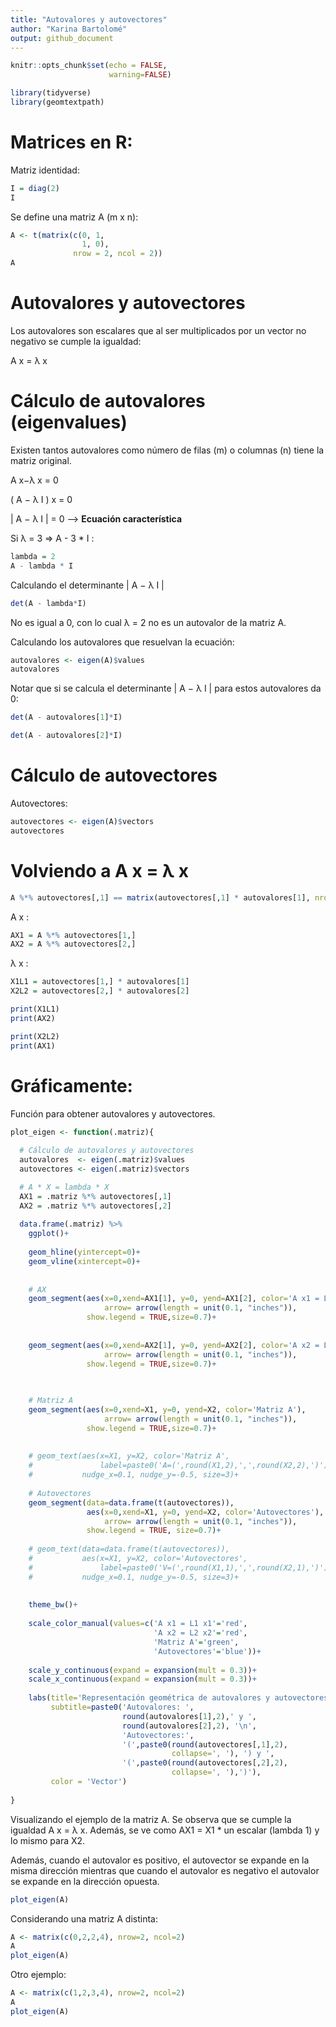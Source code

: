 ```yaml
---
title: "Autovalores y autovectores"
author: "Karina Bartolomé"
output: github_document
---
```


```r
knitr::opts_chunk$set(echo = FALSE,
                      warning=FALSE)
```


```r
library(tidyverse)
library(geomtextpath)
```

# Matrices en R:

Matriz identidad:

```r
I = diag(2)
I
```

Se define una matriz A (m x n):

```r
A <- t(matrix(c(0, 1, 
                1, 0), 
              nrow = 2, ncol = 2))
A
```

# Autovalores y autovectores

Los autovalores son escalares que al ser multiplicados por un vector no negativo se cumple la igualdad: 

A x = λ x

# Cálculo de autovalores (eigenvalues)

Existen tantos autovalores como número de filas (m) o columnas (n) tiene la matriz original. 

A x−λ x = 0  

( A − λ I ) x = 0

\| A − λ I \| = 0 --\> **Ecuación característica**

Si λ = 3 =\> A - 3 \* I :

```r
lambda = 2
A - lambda * I
```

Calculando el determinante \| A − λ I \|

```r
det(A - lambda*I)
```

No es igual a 0, con lo cual λ = 2 no es un autovalor de la matriz A.

Calculando los autovalores que resuelvan la ecuación:

```r
autovalores <- eigen(A)$values
autovalores
```

Notar que si se calcula el determinante \| A − λ I \| para estos autovalores da 0:

```r
det(A - autovalores[1]*I)
```

```r
det(A - autovalores[2]*I)
```


# Cálculo de autovectores

Autovectores:

```r
autovectores <- eigen(A)$vectors
autovectores
```

# Volviendo a A x = λ x

```r
A %*% autovectores[,1] == matrix(autovectores[,1] * autovalores[1], nrow=2)
```


A x : 

```r
AX1 = A %*% autovectores[1,]
AX2 = A %*% autovectores[2,]
```

λ x : 

```r
X1L1 = autovectores[1,] * autovalores[1]
X2L2 = autovectores[2,] * autovalores[2]
```

```r
print(X1L1)
print(AX2)

print(X2L2)
print(AX1)
```

# Gráficamente: 

Función para obtener autovalores y autovectores. 


```r
plot_eigen <- function(.matriz){
  
  # Cálculo de autovalores y autovectores
  autovalores  <- eigen(.matriz)$values
  autovectores <- eigen(.matriz)$vectors

  # A * X = lambda * X
  AX1 = .matriz %*% autovectores[,1]
  AX2 = .matriz %*% autovectores[,2]
  
  data.frame(.matriz) %>% 
    ggplot()+
    
    geom_hline(yintercept=0)+
    geom_vline(xintercept=0)+
    
    
    # AX
    geom_segment(aes(x=0,xend=AX1[1], y=0, yend=AX1[2], color='A x1 = L1 x1'), 
                     arrow= arrow(length = unit(0.1, "inches")), 
                 show.legend = TRUE,size=0.7)+
  
    
    geom_segment(aes(x=0,xend=AX2[1], y=0, yend=AX2[2], color='A x2 = L2 x2'), 
                     arrow= arrow(length = unit(0.1, "inches")), 
                 show.legend = TRUE,size=0.7)+

    
    
    # Matriz A
    geom_segment(aes(x=0,xend=X1, y=0, yend=X2, color='Matriz A'), 
                     arrow= arrow(length = unit(0.1, "inches")), 
                 show.legend = TRUE,size=0.7)+
    
        
    # geom_text(aes(x=X1, y=X2, color='Matriz A', 
    #               label=paste0('A=(',round(X1,2),',',round(X2,2),')')),
    #           nudge_x=0.1, nudge_y=-0.5, size=3)+
    
    # Autovectores
    geom_segment(data=data.frame(t(autovectores)),
                 aes(x=0,xend=X1, y=0, yend=X2, color='Autovectores'), 
                     arrow= arrow(length = unit(0.1, "inches")), 
                 show.legend = TRUE, size=0.7)+
    
    # geom_text(data=data.frame(t(autovectores)), 
    #           aes(x=X1, y=X2, color='Autovectores', 
    #               label=paste0('V=(',round(X1,1),',',round(X2,1),')')),
    #           nudge_x=0.1, nudge_y=-0.5, size=3)+
    
    
    theme_bw()+
    
    scale_color_manual(values=c('A x1 = L1 x1'='red',
                                'A x2 = L2 x2'='red',
                                'Matriz A'='green',
                                'Autovectores'='blue'))+
    
    scale_y_continuous(expand = expansion(mult = 0.3))+
    scale_x_continuous(expand = expansion(mult = 0.3))+
    
    labs(title='Representación geométrica de autovalores y autovectores',
         subtitle=paste0('Autovalores: ',
                         round(autovalores[1],2),' y ', 
                         round(autovalores[2],2), '\n',
                         'Autovectores:',
                         '(',paste0(round(autovectores[,1],2), 
                                    collapse=', '), ') y ',
                         '(',paste0(round(autovectores[,2],2), 
                                    collapse=', '),')'),
         color = 'Vector')
  
}
```

Visualizando el ejemplo de la matriz A. Se observa que se cumple la igualdad A x = λ x. Además, se ve como AX1 = X1 * un escalar (lambda 1) y lo mismo para X2. 

Además, cuando el autovalor es positivo, el autovector se expande en la misma dirección mientras que cuando el autovalor es negativo el autovalor se expande en la dirección opuesta. 

```r
plot_eigen(A)
```

Considerando una matriz A distinta: 

```r
A <- matrix(c(0,2,2,4), nrow=2, ncol=2)
A
plot_eigen(A)
```

Otro ejemplo: 

```r
A <- matrix(c(1,2,3,4), nrow=2, ncol=2)
A
plot_eigen(A)
```






